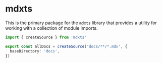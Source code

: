 # mdxts

This is the primary package for the `mdxts` library that provides a utility for working with a collection of module imports.

```ts filename="data.ts"
import { createSource } from 'mdxts'

export const allDocs = createSource('docs/**/*.mdx', {
  baseDirectory: 'docs',
})
```
